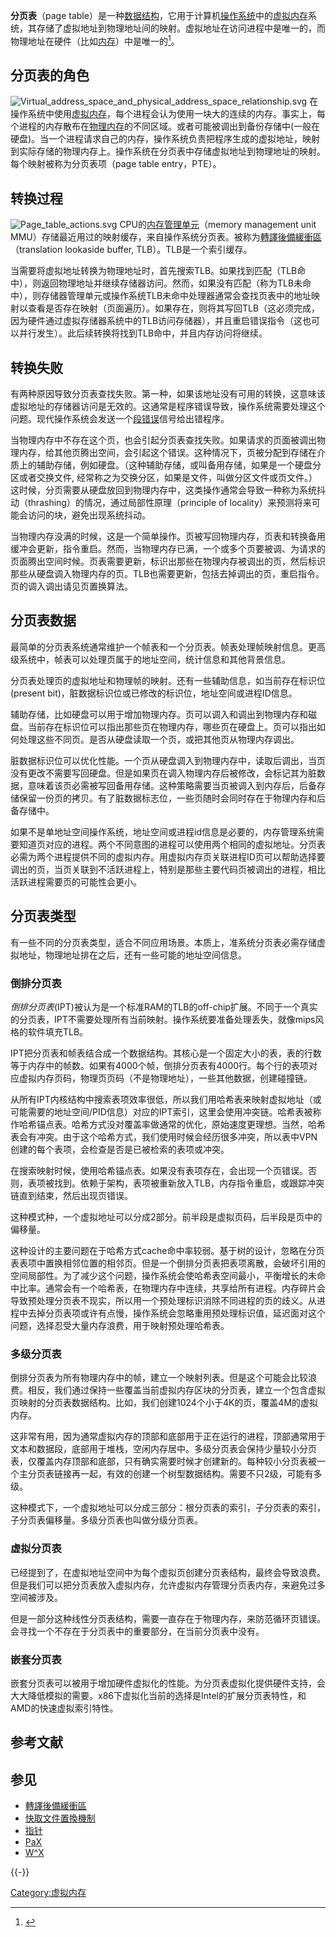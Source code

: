 {{Rough translation|en:Wikipedia}}
{{noteTA
|G1=IT
|1=zh-cn:分页;zh-tw:分頁;
}}
'''分页表'''（page table）是一种[[数据结构|数据结构]]，它用于计算机[[操作系统|操作系统]]中的[[虚拟内存|虚拟内存]]系统，其存储了虚拟地址到物理地址间的映射。虚拟地址在访问进程中是唯一的，而物理地址在硬件（比如[[内存|内存]]）中是唯一的<ref>{{Cite web|url=http://www.memorymanagement.org/|title=Home — Memory Management Reference 4.0 documentation|accessdate=2018-08-15|work=www.memorymanagement.org|archive-date=2020-12-13|archive-url=https://web.archive.org/web/20201213002651/https://www.memorymanagement.org/|dead-url=no}}</ref>。

== 分页表的角色 ==
[[Image:Virtual_address_space_and_physical_address_space_relationship.svg|thumb]]
在操作系统中使用[[虚拟内存|虚拟内存]]，每个进程会认为使用一块大的连续的内存。事实上，每个进程的内存散布在[[物理内存|物理内存]]的不同区域。或者可能被调出到备份存储中(一般在硬盘)。当一个进程请求自己的内存，操作系统负责把程序生成的虚拟地址，映射到实际存储的物理内存上。操作系统在分页表中存储虚拟地址到物理地址的映射。每个映射被称为分页表项（page table entry，PTE）。

== 转换过程 ==
[[Image:Page_table_actions.svg|thumb]]
CPU的[[内存管理单元|内存管理单元]]（memory management unit MMU）存储最近用过的映射缓存，来自操作系统分页表。被称为[[轉譯後備緩衝區|轉譯後備緩衝區]]（translation lookaside buffer, TLB）。TLB是一个索引缓存。

当需要将虚拟地址转换为物理地址时，首先搜索TLB。如果找到匹配（TLB命中），则返回物理地址并继续存储器访问。然而，如果没有匹配（称为TLB未命中），则存储器管理单元或操作系统TLB未命中处理器通常会查找页表中的地址映射以查看是否存在映射（页面遍历）。如果存在，则将其写回TLB（这必须完成，因为硬件通过虚拟存储器系统中的TLB访问存储器），并且重启错误指令（这也可以并行发生）。此后续转换将找到TLB命中，并且内存访问将继续。

== 转换失败 ==
有两种原因导致分页表查找失败。第一种，如果该地址没有可用的转换，这意味该虚拟地址的存储器访问是无效的。这通常是程序错误导致，操作系统需要处理这个问题。现代操作系统会发送一个[[段错误|段错误]]信号给出错程序。

当物理内存中不存在这个页，也会引起分页表查找失败。如果请求的页面被调出物理内存，给其他页腾出空间，会引起这个错误。这种情况下，页被分配到存储在介质上的辅助存储，例如硬盘。（这种辅助存储，或叫备用存储，如果是一个硬盘分区或者交换文件, 经常称之为交换分区，如果是文件，叫做分区文件或页文件。）这时候，分页需要从硬盘放回到物理内存中，这类操作通常会导致一种称为系统抖动（thrashing）的情况，通过局部性原理（principle of locality）来预测将来可能会访问的块，避免出现系统抖动。

当物理内存没满的时候，这是一个简单操作。页被写回物理内存，页表和转换备用缓冲会更新，指令重启。然而，当物理内存已满，一个或多个页要被调、为请求的页面腾出空间时候。页表需要更新，标识出那些在物理内存被调出的页，然后标识那些从硬盘调入物理内存的页。TLB也需要更新，包括去掉调出的页，重启指令。页的调入调出请见页置换算法。

== 分页表数据 ==
最简单的分页表系统通常维护一个帧表和一个分页表。帧表处理帧映射信息。更高级系统中，帧表可以处理页属于的地址空间，统计信息和其他背景信息。

分页表处理页的虚拟地址和物理帧的映射。还有一些辅助信息，如当前存在标识位(present bit)，脏数据标识位或已修改的标识位，地址空间或进程ID信息。

辅助存储，比如硬盘可以用于增加物理内存。页可以调入和调出到物理内存和磁盘。当前存在标识位可以指出那些页在物理内存，哪些页在硬盘上。页可以指出如何处理这些不同页。是否从硬盘读取一个页，或把其他页从物理内存调出。

脏数据标识位可以优化性能。一个页从硬盘调入到物理内存中，读取后调出，当页没有更改不需要写回硬盘。但是如果页在调入物理内存后被修改，会标记其为脏数据，意味着该页必需被写回备用存储。这种策略需要当页被调入到内存后，后备存储保留一份页的拷贝。有了脏数据标志位，一些页随时会同时存在于物理内存和后备存储中。

如果不是单地址空间操作系统，地址空间或进程id信息是必要的，内存管理系统需要知道页对应的进程。两个不同意图的进程可以使用两个相同的虚拟地址。分页表必需为两个进程提供不同的虚拟内存。用虚拟内存页关联进程ID页可以帮助选择要调出的页，当页关联到不活跃进程上，特别是那些主要代码页被调出的进程，相比活跃进程需要页的可能性会更小。

== 分页表类型 ==
有一些不同的分页表类型，适合不同应用场景。本质上，准系统分页表必需存储虚拟地址，物理地址排在之后，还有一些可能的地址空间信息。

=== 倒排分页表 ===
''倒排分页表''(IPT)被认为是一个标准RAM的TLB的off-chip扩展。不同于一个真实的分页表，IPT不需要处理所有当前映射。操作系统要准备处理丢失，就像mips风格的软件填充TLB。

IPT把分页表和帧表结合成一个数据结构。其核心是一个固定大小的表，表的行数等于内存中的帧数。如果有4000个帧，倒排分页表有4000行。每个行的表项对应虚拟内存页码，物理页页码（不是物理地址），一些其他数据，创建碰撞链。

从所有IPT内核结构中搜索表项效率很低，所以我们用哈希表来映射虚拟地址（或可能需要的地址空间/PID信息）对应的IPT索引，这里会使用冲突链。哈希表被称作哈希锚点表。哈希方式没对覆盖率做通常的优化，原始速度更理想。当然，哈希表会有冲突。由于这个哈希方式，我们使用时候会经历很多冲突，所以表中VPN创建的每个表项，会检查是否是已被检索的表项或冲突。

在搜索映射时候，使用哈希锚点表。如果没有表项存在，会出现一个页错误。否则，表项被找到。依赖于架构，表项被重新放入TLB，内存指令重启，或跟踪冲突链直到结束，然后出现页错误。

这种模式种，一个虚拟地址可以分成2部分。前半段是虚拟页码，后半段是页中的偏移量。

这种设计的主要问题在于哈希方式cache命中率较弱。基于树的设计，忽略在分页表表项中置换相邻位置的相邻页。但是一个倒排分页表把表项离散，会破坏引用的空间局部性。为了减少这个问题，操作系统会使哈希表空间最小，平衡增长的未命中比率。通常会有一个哈希表，在物理内存中连续，共享给所有进程。内存碎片会导致预处理分页表不现实，所以用一个预处理标识消除不同进程的页的歧义。从进程中去掉分页表项或许有点慢，操作系统会忽略重用预处理标识值，延迟面对这个问题，选择忍受大量内存浪费，用于映射预处理哈希表。

=== 多级分页表 ===
倒排分页表为所有物理内存中的帧，建立一个映射列表。但是这个可能会比较浪费。相反，我们通过保持一些覆盖当前虚拟内存区块的分页表，建立一个包含虚拟页映射的分页表数据结构。比如，我们创建1024个小于4K的页，覆盖4M的虚拟内存。

这非常有用，因为通常虚拟内存的顶部和底部用于正在运行的进程，顶部通常用于文本和数据段，底部用于堆栈，空闲内存居中。多级分页表会保持少量较小分页表，仅覆盖内存顶部和底部，只有确实需要时候才创建新的。每种较小分页表被一个主分页表链接再一起，有效的创建一个树型数据结构。需要不只2级，可能有多级。

这种模式下，一个虚拟地址可以分成三部分：根分页表的索引，子分页表的索引，子分页表偏移量。多级分页表也叫做分级分页表。

=== 虚拟分页表 ===
已经提到了，在虚拟地址空间中为每个虚拟页创建分页表结构，最终会导致浪费。但是我们可以把分页表放入虚拟内存，允许虚拟内存管理分页表内存，来避免过多空间被涉及。

但是一部分这种线性分页表结构，需要一直存在于物理内存，来防范循环页错误。会寻找一个不存在于分页表中的重要部分，在当前分页表中没有。

=== 嵌套分页表 ===
嵌套分页表可以被用于增加硬件虚拟化的性能。为分页表虚拟化提供硬件支持，会大大降低模拟的需要。x86下虚拟化当前的选择是Intel的扩展分页表特性，和AMD的快速虚拟索引特性。

== 参考文献 ==
{{Reflist}}

== 参见 ==
{{Portal|计算机科学}}
* [[轉譯後備緩衝區|轉譯後備緩衝區]]
* [[快取文件置換機制|快取文件置換機制]]
* [[指標_(電腦科學)|指针]]
* [[PaX|PaX]]
* [[W^X|W^X]]

{{-}}
{{内存管理}}

{{Authority control}}

[[Category:虚拟内存|Category:虚拟内存]]
